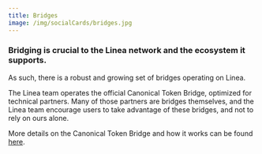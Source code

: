 ```yaml
---
title: Bridges
image: /img/socialCards/bridges.jpg
---
```


### Bridging is crucial to the Linea network and the ecosystem it supports.

As such, there is a robust and growing set of bridges operating on Linea.

The Linea team operates the official Canonical Token Bridge, optimized for technical partners. Many of those partners are bridges themselves, and the Linea team encourage users to take advantage of these bridges, and not to rely on ours alone.

More details on the Canonical Token Bridge and how it works can be found [here](./canonical-token-bridge.mdx).
